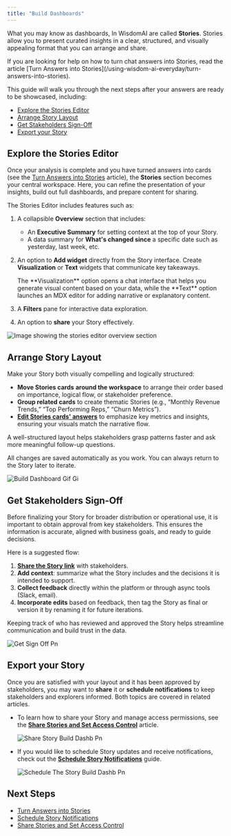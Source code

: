 ```yaml
---
title: "Build Dashboards"
---
```


What you may know as dashboards, In WisdomAI are called **Stories**. Stories allow you to present curated insights in a clear, structured, and visually appealing format that you can arrange and share.

<Note>
  If you are looking for help on how to turn chat answers into Stories, read the article [Turn Answers into Stories](/using-wisdom-ai-everyday/turn-answers-into-stories).
</Note>

This guide will walk you through the next steps after your answers are ready to be showcased, including:

- [Explore the Stories Editor](#explore-the-stories-editor)
- [Arrange Story Layout](#arrange-story-layouts)
- [Get Stakeholders Sign-Off](#gather-stakeholders-sign-off)
- [Export your Story](#export-your-story)

## Explore the Stories Editor

Once your analysis is complete and you have turned answers into cards (see the [Turn Answers into Stories](/using-wisdom-ai-everyday/turn-answers-into-stories) article), the **Stories** section becomes your central workspace. Here, you can refine the presentation of your insights, build out full dashboards, and prepare content for sharing.

The Stories Editor includes features such as:

1. A collapsible **Overview** section that includes:
   - An **Executive Summary** for setting context at the top of your Story.
   - A data summary for **What's changed since** a specific date such as yesterday, last week, etc.
2. An option to **Add widget** directly from the Story interface. Create **Visualization** or **Text** widgets that communicate key takeaways.

   <Info>
     The **Visualization** option opens a chat interface that helps you generate visual content based on your data, while the **Text** option launches an MDX editor for adding narrative or explanatory content.
   </Info>
3. A **Filters** pane for interactive data exploration.
4. An option to **share** your Story effectively.

![Image showing the stories editor overview section](/images/stories-editor-overview-section-v2.png)

## Arrange Story Layout

Make your Story both visually compelling and logically structured:

- **Move Stories cards** **around the workspace** to arrange their order based on importance, logical flow, or stakeholder preference.
- **Group related cards** to create thematic Stories (e.g., “Monthly Revenue Trends,” “Top Performing Reps,” “Churn Metrics”).
- [**Edit Stories cards' answers**](/improve-wisdom-ai-responses/validate-and-test-answers) to emphasize key metrics and insights, ensuring your visuals match the narrative flow.

<Tip>
  A well-structured layout helps stakeholders grasp patterns faster and ask more meaningful follow-up questions.
</Tip>

All changes are saved automatically as you work. You can always return to the Story later to iterate.

![Build Dashboard Gif Gi](/images/build-dashboard-gif.gif)

## Get Stakeholders Sign-Off

Before finalizing your Story for broader distribution or operational use, it is important to obtain approval from key stakeholders. This ensures the information is accurate, aligned with business goals, and ready to guide decisions.

Here is a suggested flow:

1. [**Share the Story link**](/using-wisdom-ai-everyday/share-stories-and-set-access-control) with stakeholders.
2. **Add context**: summarize what the Story includes and the decisions it is intended to support.
3. **Collect feedback** directly within the platform or through async tools (Slack, email).
4. **Incorporate edits** based on feedback, then tag the Story as final or version it by renaming it for future iterations.

<Tip>
  Keeping track of who has reviewed and approved the Story helps streamline communication and build trust in the data.
</Tip>

![Get Sign Off Pn](/images/get-sign-off.png)

## Export your Story

Once you are satisfied with your layout and it has been approved by stakeholders, you may want to **share** it or **schedule notifications** to keep stakeholders and explorers informed. Both topics are covered in related articles.

- To learn how to share your Story and manage access permissions, see the [**Share Stories and Set Access Control**](/using-wisdom-ai-everyday/share-stories-and-set-access-control) article.

  ![Share Story Build Dashb Pn](/images/share-story-build-dashb.png)
- If you would like to schedule Story updates and receive notifications, check out the [**Schedule Story Notifications**](/using-wisdom-ai-everyday/schedule-story-notifications) guide.

  ![Schedule The Story Build Dashb Pn](/images/schedule-the-story-build-dashb.png)

## Next Steps

- [Turn Answers into Stories](/using-wisdom-ai-everyday/turn-answers-into-stories)
- [Schedule Story Notifications](/using-wisdom-ai-everyday/schedule-story-notifications)
- [Share Stories and Set Access Control](/using-wisdom-ai-everyday/share-stories-and-set-access-control)